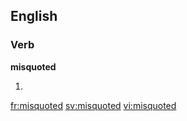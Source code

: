 ==English==

===Verb===
'''misquoted'''

# {{en-past of|misquote}}

[[fr:misquoted]]
[[sv:misquoted]]
[[vi:misquoted]]